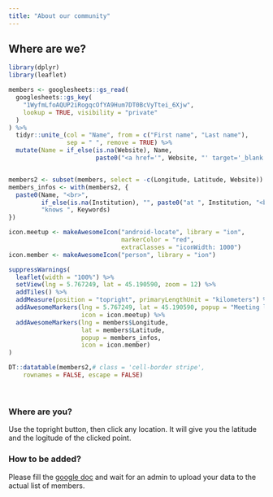 ```yaml
---
title: "About our community"
---
```


## Where are we?

```r
library(dplyr)
library(leaflet)
```

```r
members <- googlesheets::gs_read(
  googlesheets::gs_key(
    "1WyfmLfoAQUP2iRogqcOfYA9Hum7DT0BcVyTtei_6Xjw", 
    lookup = TRUE, visibility = "private"
  )
) %>% 
  tidyr::unite_(col = "Name", from = c("First name", "Last name"),
                sep = " ", remove = TRUE) %>%
  mutate(Name = if_else(is.na(Website), Name, 
                        paste0("<a href='", Website, "' target='_blank'>", Name, "</a>")))


members2 <- subset(members, select = -c(Longitude, Latitude, Website))
members_infos <- with(members2, {
  paste0(Name, "<br>",
         if_else(is.na(Institution), "", paste0("at ", Institution, "<br>")),
         "knows ", Keywords)
})

icon.meetup <- makeAwesomeIcon("android-locate", library = "ion", 
                               markerColor = "red", 
                               extraClasses = "iconWidth: 1000")
icon.member <- makeAwesomeIcon("person", library = "ion")
```

```r
suppressWarnings(
  leaflet(width = "100%") %>% 
  setView(lng = 5.767249, lat = 45.190590, zoom = 12) %>% 
  addTiles() %>% 
  addMeasure(position = "topright", primaryLengthUnit = "kilometers") %>%
  addAwesomeMarkers(lng = 5.767249, lat = 45.190590, popup = "Meeting location",
                    icon = icon.meetup) %>%
  addAwesomeMarkers(lng = members$Longitude, 
                    lat = members$Latitude, 
                    popup = members_infos,
                    icon = icon.member)
)
```

```r
DT::datatable(members2,# class = 'cell-border stripe',
	rownames = FALSE, escape = FALSE)
```

<br>

### Where are you?

Use the topright button, then click any location. It will give you the latitude and the logitude of the clicked point.

### How to be added?

Please fill the [google doc](https://docs.google.com/spreadsheets/d/1qdG7PPlRCAU8L6Hhq1D2zT0q9LWDUzBfq7mIzz_6Dm8/edit?usp=sharing) and wait for an admin to upload your data to the actual list of members.